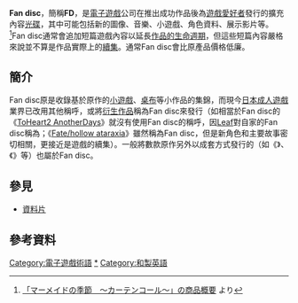 {{distinguish|渦輪輪盤}}
{{refimprove|time=2019-06-11T21:07:18+00:00}}
'''Fan disc'''，簡稱'''FD'''，是[[電子遊戲|電子遊戲]]公司在推出成功作品後為[[愛好者|遊戲愛好者]]發行的擴充內容[[光碟|光碟]]，其中可能包括新的圖像、音樂、小遊戲、角色資料、展示影片等。<ref>[http://www.game-village.ne.jp/mermaid/ 「マーメイドの季節　～カーテンコール～」の商品概要] {{Wayback|url=http://www.game-village.ne.jp/mermaid/ |date=20100226222412 }}より</ref>Fan disc通常會追加短篇遊戲內容以延長[[產品生命週期|作品的生命週期]]，但這些短篇內容嚴格來說並不算是作品實際上的[[續集|續集]]。通常Fan disc會比原產品價格低廉。{{cn}}

== 簡介 ==
Fan disc原是收錄基於原作的[[小遊戲|小遊戲]]、[[桌布|桌布]]等小作品的集錦，而現今[[日本成人遊戲|日本成人遊戲]]業界已改用其他稱呼，或將[[衍生作品|衍生作品]]稱為Fan disc來發行（如相當於Fan disc的《[[ToHeart2_AnotherDays|ToHeart2 AnotherDays]]》就沒有使用Fan disc的稱呼，因[[Leaf|Leaf]]對自家的Fan disc稱為{{nihongo|娛樂軟體|アミューズメントソフト}}；《[[Fate/hollow_ataraxia|Fate/hollow ataraxia]]》雖然稱為Fan disc，但是新角色和主要故事密切相關，更接近是遊戲的續集）。一般將數款原作另外以成套方式發行的（如《{{lang|ja|オーガストファンBOX}}》、《{{lang|ja|フォセット - Cafe au Le Ciel Bleu -}}》等）也屬於Fan disc。

== 參見 ==
* [[資料片|資料片]]

== 參考資料 ==
{{reflist}}

{{电子游戏術語}}

[[Category:電子遊戲術語|Category:電子遊戲術語]]
[[Category:日本成人遊戲fan_disc|*]]
[[Category:和製英語|Category:和製英語]]